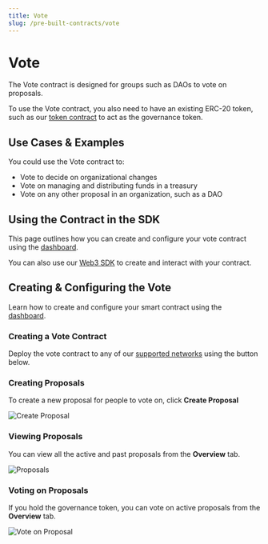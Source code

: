 ```yaml
---
title: Vote
slug: /pre-built-contracts/vote
---
```



# Vote

<div className="deployContractBtnContainer" style={{ marginTop: -70 }}>
  <DeployThisContractButton
    link={"https://thirdweb.com/contracts/new/pre-built/governance/vote"}
    contractType="vote"
  />
</div>

The Vote contract is designed for groups such as DAOs to vote on proposals.

To use the Vote contract, you also need to have an existing ERC-20 token,
such as our [token contract](/pre-built-contracts/token) to act as the governance token.

## Use Cases & Examples

You could use the Vote contract to:

- Vote to decide on organizational changes
- Vote on managing and distributing funds in a treasury
- Vote on any other proposal in an organization, such as a DAO

<div className="row" style={{ marginBottom: 24 }}>
  <div className="col col--6" style={{ marginTop: 8 }}>
    <QuickstartCard
      name="Course: Build your own DAO with just JavaScript"
      link="https://buildspace.so/daos"
      image="/assets/icons/education.png"
    />
  </div>
  <div className="col col--6" style={{ marginTop: 8 }}>
    <QuickstartCard
      name="Guide: Build a treasury and governance for your DAO"
      link="/guides/build-treasury-and-governance-for-your-dao"
      image="/assets/icons/education.png"
    />
  </div>

</div>

## Using the Contract in the SDK

This page outlines how you can create and configure your vote contract using the [dashboard](https://thirdweb.com/dashboard).

You can also use our [Web3 SDK](/web3-sdk) to create and interact with your contract.

<div className="row" style={{ marginBottom: 24 }}>
  <div className="col col--12" style={{ marginTop: 8 }}>
    <QuickstartCard
      name="Using the Vote Contract in the Web3 SDK"
      link="/web3-sdk/interacting-with-contracts/vote"
      image="/assets/icons/vote.png"
    />
  </div>
</div>

## Creating & Configuring the Vote

Learn how to create and configure your smart contract using the [dashboard](https://thirdweb.com/dashboard).

### Creating a Vote Contract

Deploy the vote contract to any of our
[supported networks](/guides/which-network-should-you-use) using the button below.

<div style={{ width: "fit-content" }}>
  <DeployThisContractButton
    link={"https://thirdweb.com/contracts/new/pre-built/governance/vote"}
    contractType="vote"
  />
</div>

### Creating Proposals

To create a new proposal for people to vote on, click **Create Proposal**

![Create Proposal](./assets/create-proposal.png)

### Viewing Proposals

You can view all the active and past proposals from the **Overview** tab.

![Proposals](./assets/view-proposals.png)

### Voting on Proposals

If you hold the governance token, you can vote on active proposals from the **Overview** tab.

![Vote on Proposal](./assets/vote-on-proposal.png)
